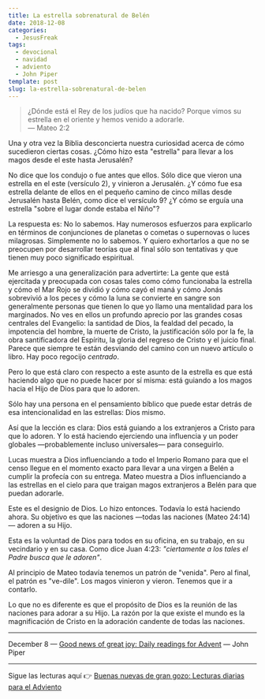 ```yaml
---
title: La estrella sobrenatural de Belén
date: 2018-12-08
categories:
  - JesusFreak
tags:
  - devocional
  - navidad
  - adviento
  - John Piper
template: post
slug: la-estrella-sobrenatural-de-belen
---
```


> ¿Dónde está el Rey de los judíos que ha nacido? Porque vimos su estrella en el oriente y hemos venido a adorarle.<br />
> — Mateo 2:2

Una y otra vez la Biblia desconcierta nuestra curiosidad acerca de cómo sucedieron ciertas cosas. ¿Cómo hizo esta "estrella" para llevar a los magos desde el este hasta Jerusalén?

No dice que los condujo o fue antes que ellos. Sólo dice que vieron una estrella en el este (versículo 2), y vinieron a Jerusalén. ¿Y cómo fue esa estrella delante de ellos en el pequeño camino de cinco millas desde Jerusalén hasta Belén, como dice el versículo 9? ¿Y cómo se erguía una estrella "sobre el lugar donde estaba el Niño"?

La respuesta es: No lo sabemos. Hay numerosos esfuerzos para explicarlo en términos de conjunciones de planetas o cometas o supernovas o luces milagrosas. Simplemente no lo sabemos. Y quiero exhortarlos a que no se preocupen por desarrollar teorías que al final sólo son tentativas y que tienen muy poco significado espiritual.

Me arriesgo a una generalización para advertirte: La gente que está ejercitada y preocupada con cosas tales como cómo funcionaba la estrella y cómo el Mar Rojo se dividió y cómo cayó el maná y cómo Jonás sobrevivió a los peces y cómo la luna se convierte en sangre son generalmente personas que tienen lo que yo llamo una mentalidad para los marginados. No ves en ellos un profundo aprecio por las grandes cosas centrales del Evangelio: la santidad de Dios, la fealdad del pecado, la impotencia del hombre, la muerte de Cristo, la justificación sólo por la fe, la obra santificadora del Espíritu, la gloria del regreso de Cristo y el juicio final. Parece que siempre te están desviando del camino con un nuevo artículo o libro. Hay poco regocijo _centrado_.

Pero lo que está claro con respecto a este asunto de la estrella es que está haciendo algo que no puede hacer por sí misma: está guiando a los magos hacia el Hijo de Dios para que lo adoren.

Sólo hay una persona en el pensamiento bíblico que puede estar detrás de esa intencionalidad en las estrellas: Dios mismo.

Así que la lección es clara: Dios está guiando a los extranjeros a Cristo para que lo adoren. Y lo está haciendo ejerciendo una influencia y un poder globales —probablemente incluso universales— para conseguirlo.

Lucas muestra a Dios influenciando a todo el Imperio Romano para que el censo llegue en el momento exacto para llevar a una virgen a Belén a cumplir la profecía con su entrega. Mateo muestra a Dios influenciando a las estrellas en el cielo para que traigan magos extranjeros a Belén para que puedan adorarle.

Este es el designio de Dios. Lo hizo entonces. Todavía lo está haciendo ahora. Su objetivo es que las naciones —todas las naciones (Mateo 24:14)— adoren a su Hijo.

Esta es la voluntad de Dios para todos en su oficina, en su trabajo, en su vecindario y en su casa. Como dice Juan 4:23: _"ciertamente a los tales el Padre busca que le adoren"_.

Al principio de Mateo todavía tenemos un patrón de "venida". Pero al final, el patrón es "ve-dile". Los magos vinieron y vieron. Tenemos que ir a contarlo.

Lo que no es diferente es que el propósito de Dios es la reunión de las naciones para adorar a su Hijo. La razón por la que existe el mundo es la magnificación de Cristo en la adoración candente de todas las naciones.

---

December 8 — [Good news of great joy: Daily readings for Advent](https://www.desiringgod.org/books/good-news-of-great-joy) — John Piper

---

Sigue las lecturas aquí 👉 [Buenas nuevas de gran gozo: Lecturas diarias para el Adviento](/buenas-nuevas-de-gran-gozo-lecturas-diarias-para-adviento)
